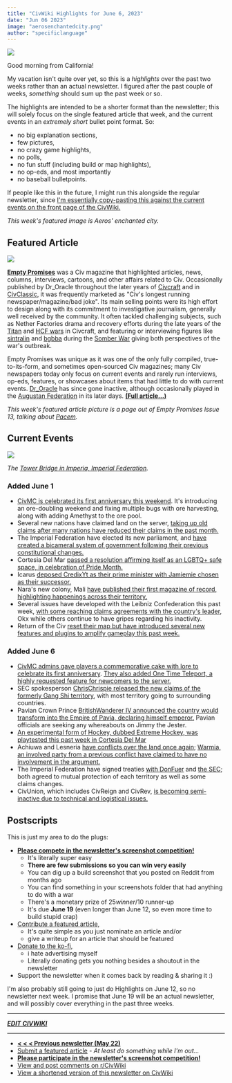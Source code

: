 ```yaml
---
title: "CivWiki Highlights for June 6, 2023"
date: "Jun 06 2023"
image: "aerosenchantedcity.png"
author: "specificlanguage"
---
```


![](https://i.redd.it/0liqaiuujm2b1.png)

Good morning from California!

My vacation isn't quite over yet, so this is a *highlights* over the past two weeks rather than an actual newsletter. I figured after the past couple of weeks, *something* should sum up the past week or so.

The highlights are intended to be a shorter format than the newsletter; this will solely focus on the single featured article that week, and the current events in an *extremely short* bullet point format. So:
- no big explanation sections,
- few pictures,
- no crazy game highlights,
- no polls,
- no fun stuff (including build or map highlights),
- no op-eds, and most importantly
- no baseball bulletpoints.

If people like this in the future, I might run this alongside the regular newsletter, since [I'm essentially copy-pasting this against the current events on the front page of the CivWiki.](https://civwiki.org/wiki/CivWiki:Featured)

*This week's featured image is Aeros' enchanted city.*

## Featured Article

![](https://static.miraheze.org/civwikiwiki/f/fc/Empty_Promises_13_excerpt.png)

[**Empty Promises**](https://civwiki.org/wiki/Empty_Promises) was a Civ magazine that highlighted articles, news, columns, interviews, cartoons, and other affairs related to Civ. Occasionally published by Dr_Oracle throughout the later years of [Civcraft](https://civwiki.org/wiki/Civcraft) and in [CivClassic](https://civwiki.org/wiki/CivClassic), it was frequently marketed as "Civ's longest running newspaper/magazine/bad joke". Its main selling points were its high effort to design along with its commitment to investigative journalism, generally well received by the community. It often tackled challenging subjects, such as Nether Factories drama and recovery efforts during the late years of the [Titan](https://civwiki.org/wiki/Titan_War) and [HCF wars](https://civwiki.org/wiki/HCF_War) in Civcraft, and featuring or interviewing figures like [sintralin](https://civwiki.org/wiki/sintralin) and [bgbba](https://civwiki.org/wiki/bgbba) during the [Somber War](https://civwiki.org/wiki/Somber_War) giving both perspectives of the war's outbreak.

Empty Promises was unique as it was one of the only fully compiled, true-to-its-form, and sometimes open-sourced Civ magazines; many Civ newspapers today only focus on current events and rarely run interviews, op-eds, features, or showcases about items that had little to do with current events. [Dr_Oracle](https://civwiki.org/wiki/Dr_Oracle) has since gone inactive, although occasionally played in the [Augustan Federation](https://civwiki.org/wiki/Augustan_Federation) in its later days. [**(Full article...)**](https://civwiki.org/wiki/Empty_Promises)

*This week's featured article picture is a page out of Empty Promises Issue 13, talking about [Pacem](https://civwiki.org/wiki/Pacem).*

## Current Events

![](https://static.miraheze.org/civwikiwiki/4/40/TowerbridgeImperia.png)

*The [Tower Bridge in Imperia, Imperial Federation](https://cdn.discordapp.com/attachments/1016008710876835932/1111733598819713105/2023-05-26_20.11.56.png).*

### Added June 1

- [CivMC is celebrated its first anniversary this weekend](https://discord.com/channels/912074050086502470/952312337065451530/1113846895299788930). It's introducing an ore-doubling weekend and fixing multiple bugs with ore harvesting, along with adding Amethyst to the ore pool.
- Several new nations have claimed land on the server, [taking up old claims after many nations have reduced their claims in the past month.](https://www.reddit.com/r/CivMC/comments/13w7pwz/nation_claim_size_charts_first_chart_is_the_of/)
- The Imperial Federation have elected its new parliament, and [have created a bicameral system of government following their previous constitutional changes.](https://www.reddit.com/r/CivMC/comments/13x5qjz/an_experiment_in_bicameralism_on_civ_the_imperial/)
- Cortesia Del Mar [passed a resolution affirming itself as an LGBTQ+ safe space, in celebration of Pride Month.](https://www.reddit.com/r/CivMC/comments/13xfxk4/in_honour_of_pride_month_the_national_forum_of/)
- Icarus [deposed CredixYt as their prime minister with Jamiemie chosen as their successor.](https://www.reddit.com/r/CivMC/comments/13sugzy/credixyt_deposed_as_icaruss_prime_minister/)
- Nara's new colony, Mali [have published their first magazine of record, highlighting happenings across their territory.](https://www.reddit.com/r/CivMC/comments/13p2vf7/dj%C3%A9li_malis_magazine_of_record_volume_1_issue_1/)
- Several issues have developed with the Leibniz Confederation this past week, [with some reaching claims agreements with the country's leader](https://www.reddit.com/r/CivMC/comments/13t2u9w/miday_incorporates_irreal_isle_as_an_overseas/), Okx while others continue to have gripes regarding his inactivity.
- Return of the Civ [reset their map but have introduced several new features and plugins to amplify gameplay this past week.](https://discord.com/channels/1093674046069149706/1093676189928923136/1112000717436239895)

### Added June 6

- [CivMC admins gave players a commemorative cake with lore to celebrate its first anniversary](https://discord.com/channels/912074050086502470/952312337065451530/1114274987809964133). [They also added One Time Teleport, a highly requested feature for newcomers to the server.](https://discord.com/channels/912074050086502470/952312337065451530/1114876990114246697)
- SEC spokesperson [ChrisChrispie released the new claims of the formerly Gang Shi territory](https://www.reddit.com/r/CivMC/comments/13zh1l3/on_gang_shi_land/), with most territory going to surrounding countries.
- Pavian Crown Prince [BritishWanderer IV announced the country would transform into the Empire of Pavia, declaring himself emperor.](https://discord.com/channels/523673816698978313/1007753469723156580/1114628370853011526) Pavian officials are seeking any whereabouts on Jimmy the Jester.
- [An experimental form of Hockey, dubbed Extreme Hockey, was playtested this past week in Cortesia Del Mar](https://www.reddit.com/r/CivMC/comments/13zoi3d/cdms_first_ever_game_of_extreme_hockey_ended_with/)
- Achiuwa and Lesneria [have conflicts over the land once again](https://www.reddit.com/r/CivMC/comments/13xnn7n/freedom_of_lesneria/); [Warmia, an involved party from a previous conflict have claimed to have no involvement in the argument.](https://www.reddit.com/r/CivMC/comments/13xrx01/clarifying_post/)
- The Imperial Federation have signed treaties [with DonFuer](https://www.reddit.com/r/CivMC/comments/1402ffp/donfuer_and_the_if_participate_in_the_peace_of/) and [the SEC](https://www.reddit.com/r/CivMC/comments/141sotf/imperial_federation_territorial_changes/); both agreed to mutual protection of each territory as well as some claims changes.
- CivUnion, which includes CivReign and CivRev, [is becoming semi-inactive due to technical and logistical issues.](https://discord.com/channels/824717853834870845/910289205698125884/1112051878205861888)

## Postscripts

This is just my area to do the plugs:

- [**Please compete in the newsletter's screenshot competition!**](https://www.reddit.com/r/CivMC/comments/13duu08/picture_competition_for_the_newsletter/)
    - It's literally super easy
    - **There are few submissions so you can win very easily**
    - You can dig up a build screenshot that you posted on Reddit from months ago
    - You can find something in your screenshots folder that had anything to do with a war
    - There's a monetary prize of $25 winner/$10 runner-up
    - It's due **June 19** (even longer than June 12, so even more time to build stupid crap)
- [Contribute a featured article](https://forms.gle/SZbWZQRDBxhPUNQF9),
    - It's quite simple as you just nominate an article and/or
    - give a writeup for an article that should be featured
- [Donate to the ko-fi](https://ko-fi.com/specificlanguage),
    - i hate advertising myself
    - Literally donating gets you nothing besides a shoutout in the newsletter
- Support the newsletter when it comes back by reading & sharing it :)

I'm also probably still going to just do Highlights on June 12, so no newsletter next week. I promise that June 19 will be an actual newsletter, and will possibly cover everything in the past three weeks.

---

[***EDIT CIVWIKI***](https://civwiki.org)

---

- [**< < < Previous newsletter (May 22)**](/newsletter-05-22)
- [Submit a featured article](https://forms.gle/SZbWZQRDBxhPUNQF9) - *At least do something while I'm out...*
- [**Please participate in the newsletter's screenshot competition!**](https://www.reddit.com/r/CivMC/comments/13duu08/picture_competition_for_the_newsletter/)
- [View and post comments on r/CivWiki](https://reddit.com/r/civwiki)
- [View a shortened version of this newsletter on CivWiki](https://civwiki.org/wiki/CivWiki:Features)